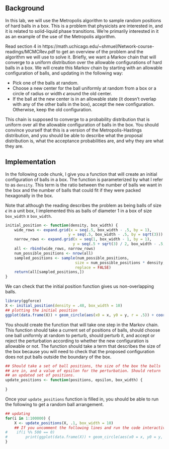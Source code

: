## Background

In this lab, we will use the Metropolis algorithm to sample random positions of hard balls in a box.
This is a problem that physicists are interested in, and it is related to solid-liquid phase transitions.
We're primarily interested in it as an example of the use of the Metropolis algorithm.

Read section 4 in https://math.uchicago.edu/~shmuel/Network-course-readings/MCMCRev.pdf to get an overview of the problem and the algorithm we will use to solve it.
Briefly, we want a Markov chain that will converge to a uniform distribution over the allowable configurations of hard balls in a box.
We will create this Markov chain by starting with an allowable configuration of balls, and updating in the following way:

- Pick one of the balls at random.
- Choose a new center for the ball uniformly at random from a box or a circle of radius or width $\epsilon$ around the old center.
- If the ball at the new center is in an allowable state (it doesn't overlap with any of the other balls in the box), accept the new configuration. Otherwise, keep the old configuration.

This chain is supposed to converge to a probability distribution that is uniform over all the allowable configuration of balls in the box.
You should convince yourself that this is a version of the Metropolis-Hastings distribution, and you should be able to describe what the proposal distribution is, what the acceptance probabilities are, and why they are what they are.

## Implementation

In the following code chunk, I give you a function that will create an initial configuration of balls in a box.
The function is parameterized by what I refer to as `density`.
This term is the ratio between the number of balls we want in the box and the number of balls that could fit if they were packed hexagonally in the box.

Note that although the reading describes the problem as being balls of size $\epsilon$ in a unit box, I implemented this as balls of diameter 1 in a box of size `box_width` x `box_width`.

```r
initial_position <- function(density, box_width) {
    wide_rows <- expand.grid(x = seq(.5, box_width - .5, by = 1),
                            y = seq(.5, box_width - .5, by = sqrt(3)))
    narrow_rows <- expand.grid(x = seq(1, box_width - 1, by = 1),
                              y = seq(.5 + sqrt(3) / 2, box_width - .5, by = sqrt(3)))
    all <- rbind(wide_rows, narrow_rows)
    num_possible_positions <- nrow(all)
    sampled_positions <- sample(num_possible_positions,
                               size = num_possible_positions * density,
                               replace = FALSE)
    return(all[sampled_positions,])
}
```

We can check that the initial position function gives us non-overlapping balls.
```r
library(ggforce)
X <- initial_position(density = .48, box_width = 10)
## plotting the initial position
ggplot(data.frame(X)) + geom_circle(aes(x0 = x, y0 = y, r = .5)) + coord_fixed()
```


You should create the function that will take one step in the Markov chain.
This function should take a current set of positions of balls, should choose one ball uniformly at random to perturb, should perturb it, and accept or reject the perturbation according to whether the new configuration is allowable or not.
The function should take a term that describes the size of the box because you will need to check that the proposed configuration does not put balls outside the boundary of the box.

```r
## Should take a set of ball positions, the size of the box the balls
## are in, and a value of epsilon for the perturbation. Should return
## an updated set of positions.
update_positions <- function(positions, epsilon, box_width) {
    
}
```


Once your `update_positions` function is filled in, you should be able to run the following to get a random ball arrangement.
```r
## updating
for(i in 1:100000) {
    X <- update_positions(X, .1, box_width = 10)
    ## If you uncomment the following lines and run the code interactively you can make a little movie
#    if(i %% 500 == 0)
#        print(ggplot(data.frame(X)) + geom_circle(aes(x0 = x, y0 = y, r = .5)) + coord_fixed())
}
```
